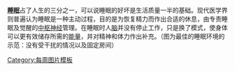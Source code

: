 '''[[睡眠]]'''占了人生的三分之一，可以说睡眠的好坏是生活质量一半的基础。现代医学界则普遍认为睡眠是一种主动过程，目的是为恢复精力而作出合适的休息，由专责睡眠及觉醒的[[中枢神经]]管理。在睡眠时人[[脑]]并没有停止工作，只是换了模式，使身体可以更有效储存所需的[[能量]]，并对精神和体力作出补充。（图为最佳的睡眠环境的示范：没有受干扰的情况以及固定房间）
<noinclude>[[Category:每周图片模板]]</noinclude>